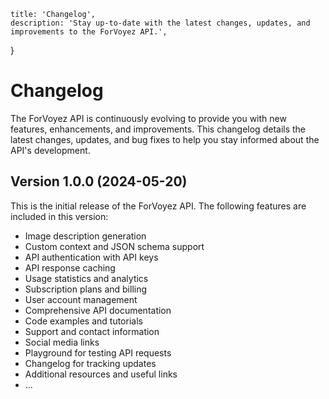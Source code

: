     title: 'Changelog',
    description: 'Stay up-to-date with the latest changes, updates, and improvements to the ForVoyez API.',
}

# Changelog

The ForVoyez API is continuously evolving to provide you with new features, enhancements, and improvements. This changelog details the latest changes, updates, and bug fixes to help you stay informed about the API's development.

## Version 1.0.0 (2024-05-20)
This is the initial release of the ForVoyez API. The following features are included in this version:
- Image description generation
- Custom context and JSON schema support
- API authentication with API keys
- API response caching
- Usage statistics and analytics
- Subscription plans and billing
- User account management
- Comprehensive API documentation
- Code examples and tutorials
- Support and contact information
- Social media links
- Playground for testing API requests
- Changelog for tracking updates
- Additional resources and useful links
- ...